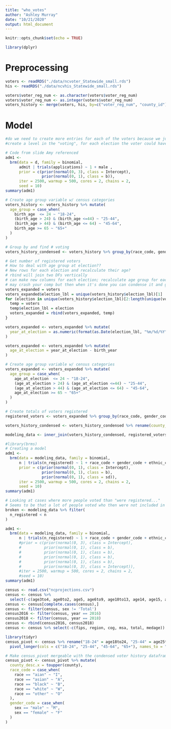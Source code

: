 ```yaml
---
title: "who_votes"
author: "Ashley Murray"
date: "10/21/2020"
output: html_document
---
```


```r
knitr::opts_chunk$set(echo = TRUE)
```

```r
library(dplyr)
```

# Preprocessing 
```r
voters <- readRDS("./data/ncvoter_Statewide_small.rds")
his <- readRDS("./data/ncvhis_Statewide_small.rds")
```

```r
voters$voter_reg_num <- as.character(voters$voter_reg_num)
voters$voter_reg_num <- as.integer(voters$voter_reg_num)
voters_history <- merge(voters, his, by=c("voter_reg_num", "county_id")) #need to fix this line, dunno what happening
```

# Model
```r
#do we need to create more entries for each of the voters because we just have the values of which they did vote. 
#create a level in the "voting", for each election the voter could have voted in, but didn't
```

```r
# Code from slide Amy referenced
adm1 <-
  brm(data = d, family = binomial,
      admit | trials(applications) ~ 1 + male ,
      prior = c(prior(normal(0, 3), class = Intercept),
                prior(normal(0, 1), class = b)),
      iter = 2500, warmup = 500, cores = 2, chains = 2,
      seed = 10)
summary(adm1)
```

```r
# Create age group variable w/ census categories
voters_history <- voters_history %>% mutate(
  age_group = case_when(
    birth_age  <= 24 ~ "18-24",
    (birth_age > 24) & (birth_age <=44) ~ "25-44",
    (birth_age > 44) & (birth_age <= 64) ~ "45-64",
    birth_age >= 65 ~ "65+"
  )
)
```


```r
# Group by and find # voting
voters_history_condensed <- voters_history %>% group_by(race_code, gender_code, ethnic_code, age_group, election_lbl, county_desc.x) %>% summarise(n = n())
```

```r
# Get number of registered voters
# How to deal with age group at election??
# New rows for each election and recalculate their age?
# rbind will join two DFs vertically
# can make new columns for each election; recalculate age group for each of those elections
# may crash your comp but then when it's done you can condense it and garbage collect the orig df
voters_expanded = voters
voters_expanded$election_lbl = unique(voters_history$election_lbl)[1]
for (election in unique(voters_history$election_lbl)[2:length(unique(voters_history$election_lbl))]){
  temp = voters
  temp$election_lbl = election
  voters_expanded = rbind(voters_expanded, temp)
}
```

```r
voters_expanded <- voters_expanded %>% mutate(
  year_at_election = as.numeric(format(as.Date(election_lbl, "%m/%d/%Y"), "%Y"))
)
```

```r
voters_expanded <- voters_expanded %>% mutate(
  age_at_election = year_at_election - birth_year
)
```

```r
# Create age group variable w/ census categories
voters_expanded <- voters_expanded %>% mutate(
  age_group = case_when(
    age_at_election  <= 24 ~ "18-24",
    (age_at_election > 24) & (age_at_election <=44) ~ "25-44",
    (age_at_election > 44) & (age_at_election <= 64) ~ "45-64",
    age_at_election >= 65 ~ "65+"
  )
)
```

```r
# Create totals of voters registered 
registered_voters <- voters_expanded %>% group_by(race_code, gender_code, ethnic_code, election_lbl, age_group, county_desc) %>% summarise(n_registered = n())
```

```r
voters_history_condensed <- voters_history_condensed %>% rename(county_desc = county_desc.x)
```

```r
modeling_data <- inner_join(voters_history_condensed, registered_voters, by = c("race_code", "gender_code", "ethnic_code","age_group", "election_lbl", "county_desc"))
```

```r
#library(brms)
# Creating a model
adm1 <-
  brm(data = modeling_data, family = binomial,
      n | trials(n_registered) ~ 1 + race_code + gender_code + ethnic_code + election_lbl + age_group + (1|county_desc),
      prior = c(prior(normal(0, 1), class = Intercept),
                prior(normal(0, 1), class = b),
                prior(normal(0, 1), class = sd)),
      iter = 2500, warmup = 500, cores = 2, chains = 2,
      seed = 10)
summary(adm1)
```

```r
# Looking at cases where more people voted than "were registered..."
# Seems to be that a lot of people voted who then were not included in the updated voter registry... because they died.
broken <- modeling_data %>% filter(
  n_registered < n
)
```


```r
adm1 <-
  brm(data = modeling_data, family = binomial,
      n | trials(n_registered) ~ 1 + race_code + gender_code + ethnic_code + election_lbl + (1|county_desc))
      #prior = c(prior(normal(0, 3), class = Intercept),
      #          prior(normal(0, 1), class = b),
      #          prior(normal(0, 1), class = b),
      #          prior(normal(0, 1), class = b),
      #          prior(normal(0, 1), class = b),
      #          prior(normal(0, 3), class = Intercept)),
      #iter = 2500, warmup = 500, cores = 2, chains = 2,
      #seed = 10)
summary(adm1)
```





```r
census <- read.csv("ncprojections.csv")
census <- census %>%
  select(-c(age3to4, age0to2, age5, age6to9, age10to13, age14, age15, age100, age85to99, age75to84, age65to74, age60to64, age55to59, age45to54, age35to44, age25to34, age20to24, age18to19, age16to17))
census <- census[complete.cases(census),]
census <- filter(census, sex != 'Total')
census2016 <- filter(census, year == 2016)
census2018 <- filter(census, year == 2018)
census <- rbind(census2016, census2018)
census <- census %>% select(-c(fips, region, cog, msa, total, medage))
```

```r
library(tidyr)
census_pivot <- census %>% rename("18-24" = age18to24, "25-44" = age25to44, "45-64" = age45to64, "65+" = age65plus) %>%
  pivot_longer(cols = c("18-24", "25-44", "45-64", "65+"), names_to = "age_group", values_to = "n_census") %>% select(-c("age0to17"))
```

```r
# Make census_pivot mergeable with the condensed voter history dataframe
census_pivot <- census_pivot %>% mutate(
  county_desc.x = toupper(county),
  race_code = case_when(
    race == "aian" ~ "I",
    race == "asian" ~ "A",
    race == "black" ~ "B",
    race == "white" ~ "W",
    race == "other" ~ "O"
  ),
  gender_code = case_when(
    sex == "male" ~ "M",
    sex == "female" ~ "F"
  )
)
```






